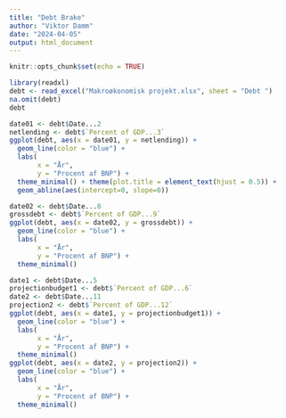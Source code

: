 ```yaml
---
title: "Debt Brake"
author: "Viktor Damm"
date: "2024-04-05"
output: html_document
---
```


```r
knitr::opts_chunk$set(echo = TRUE)
```

```r
library(readxl)
debt <- read_excel("Makroøkonomisk projekt.xlsx", sheet = "Debt ")
na.omit(debt)
debt 
```

```r
date01 <- debt$Date...2
netlending <- debt$`Percent of GDP...3`
ggplot(debt, aes(x = date01, y = netlending)) +
  geom_line(color = "blue") +
  labs(
       x = "År",
       y = "Procent af BNP") +
  theme_minimal() + theme(plot.title = element_text(hjust = 0.5)) + 
  geom_abline(aes(intercept=0, slope=0))
```

```r
date02 <- debt$Date...8
grossdebt <- debt$`Percent of GDP...9`
ggplot(debt, aes(x = date02, y = grossdebt)) +
  geom_line(color = "blue") +
  labs(
       x = "År",
       y = "Procent af BNP") +
  theme_minimal()
```


```r
date1 <- debt$Date...5
projectionbudget1 <- debt$`Percent of GDP...6`
date2 <- debt$Date...11
projection2 <- debt$`Percent of GDP...12`
ggplot(debt, aes(x = date1, y = projectionbudget1)) +
  geom_line(color = "blue") +
  labs(
       x = "År",
       y = "Procent af BNP") +
  theme_minimal()
ggplot(debt, aes(x = date2, y = projection2)) +
  geom_line(color = "blue") +
  labs(
       x = "År",
       y = "Procent af BNP") +
  theme_minimal()
```